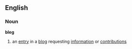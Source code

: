 ==English==
===Noun===
'''bleg'''
# an [[entry]] in a [[blog]] requesting [[information]] or [[contribution]]s <!-- supposedly -->